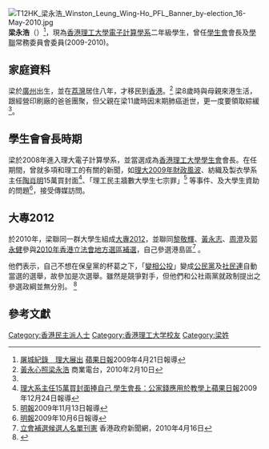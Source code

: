 {{update|time=2020-05-27T21:02:44+00:00}}
[[File:T12HK_梁永浩_Winston_Leung_Wing-Ho_PFL_Banner_by-election_16-May-2010.jpg|thumb]]
'''梁永浩'''（{{bd|1985年|}}）<ref name=apple>[http://appledaily.atnext.com/template/apple/art_main.cfm?iss_id=20090421&sec_id=4104&subsec_id=11867&art_id=12663299 屠城紀錄　理大展出] {{webarchive|url=https://web.archive.org/web/20090424074722/http://www1.appledaily.atnext.com/template/apple/art_main.cfm?iss_id=20090421&sec_id=4104&subsec_id=11867&art_id=12663299 |date=2009-04-24 }}[[蘋果日報_(香港)|蘋果日報]]2009年4月21日報導</ref>，現為[[香港理工大學|香港理工大學]][[香港理工大學電子計算學系|電子計算學系]]二年級學生，曾任[[香港理工大學學生會|學生會]]會長及[[學聯|學聯]]常務委員會委員(2009-2010)。

==家庭資料==
梁於[[廣州|廣州]]出生，並在[[荔灣|荔灣]]居住八年，才移民到[[香港|香港]]。<ref>[http://www.881903.com/page/zh-tw/audiocolumndetail.aspx?itemid=200880  黃永心照梁永浩] {{Wayback|url=http://www.881903.com/page/zh-tw/audiocolumndetail.aspx?itemid=200880 |date=20160304205104 }} 商業電台，2010年2月10日</ref> 梁8歲時與母親來港生活，跟經營印刷廠的爸爸團聚，但父親在梁11歲時因末期肺癌逝世，更一度要領取綜緩<ref name=apple/>。
==學生會會長時期==
梁於2008年進入理大電子計算學系，並當選成為[[香港理工大學學生會|香港理工大學學生會]]會長。在任期間，曾就多項和理工的有關的新聞，如[[理大2009年財政風波|理大2009年財政風波]]、紡織及製衣學系主任[[陶肖明|陶肖明]]15萬買封面<ref>[http://hk.apple.nextmedia.com/template/apple/art_main.php?iss_id=20091224&sec_id=4104&art_id=13557642 理大系主任15萬買封面捧自己 學生會長：公家錢應用於教學上][[蘋果日報_(香港)|蘋果日報]]2009年12月24日報導</ref>、「理工民主牆數大學生七宗罪」<ref>[[明報|明報]]2009年11月13日報導</ref> 等事件、及大學生資助的問題<ref>[[明報|明報]]2009年10月6日報導</ref>，接受傳媒訪問。

==大專2012==
於2010年，梁聯同一群大學生組成[[大專2012|大專2012]]，並聯同[[黎敬輝|黎敬輝]]、[[黃永志|黃永志]]、[[周澄|周澄]]及[[郭永健|郭永健]]參與[[2010年香港立法會地方選區補選|2010年香港立法會地方選區補選]]，自己參選港島區<ref>[http://www.news.gov.hk/tc/category/administration/100416/html/100416tc01001.htm 立會補選候選人名單刊憲] {{webarchive|url=https://web.archive.org/web/20100420013424/http://www.news.gov.hk/tc/category/administration/100416/html/100416tc01001.htm |date=2010-04-20 }} 香港政府新聞網，2010年4月16日</ref> 。

他們表示，自己不想在保皇黨的杯葛之下，「[[五區總辭|變相公投]]」變成[[公民黨_(香港)|公民黨]]及[[社民連|社民連]]自動當選的選舉，故參加是次選舉。雖然是競爭對手，但他們和公社兩黨就政制提出之參選政綱並無分別。
<ref>{{Cite web |url=http://t12hk.wordpress.com/ |title=存档副本 |accessdate=2020-09-11 |archive-date=2018-11-27 |archive-url=https://web.archive.org/web/20181127130227/https://t12hk.wordpress.com/ |dead-url=no }}</ref>

== 參考文獻 ==
{{Reflist|2}}

[[Category:香港民主派人士|Category:香港民主派人士]]
[[Category:香港理工大学校友|Category:香港理工大学校友]]
[[Category:梁姓|Category:梁姓]]